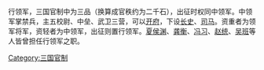{{Unreferenced|time=2014-12-25T03:25:09+00:00}}
行领军，三国官制中为三品（换算成官秩约为二千石），出征时权同中领军。中领军掌禁兵，主五校尉、中垒、武卫三营，可以[[开府|开府]]，下设[[长史|长史]]、[[司马|司马]]。资重者为领军将军，资轻者为中领军，出征则置行领军。[[夏侯渊|夏侯渊]]、[[龚衡|龚衡]]、[[冯习|冯习]]、[[赵统|赵统]]、[[吴班|吴班]]等人皆曾担任行领军之职。

[[Category:三国官制|Category:三国官制]]